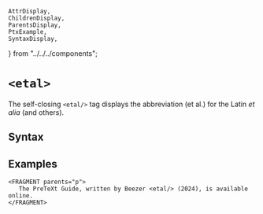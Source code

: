     AttrDisplay,
    ChildrenDisplay,
    ParentsDisplay,
    PtxExample,
    SyntaxDisplay,
} from "../../../components";

# `<etal>`

The self-closing `<etal/>` tag displays the abbreviation (et al.)
 for the Latin <em>et alia</em> (and others).

## Syntax

<SyntaxDisplay name="etal" />

## Examples

 ```ptx-example
<FRAGMENT parents="p">
    The PreTeXt Guide, written by Beezer <etal/> (2024), is available online.
</FRAGMENT>
```
